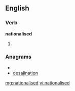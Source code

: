 ==English==

===Verb===
'''nationalised'''

# {{past of|[[nationalise]]}}

===Anagrams===
* {{alphagram|aadeiilnnost}}
* [[desalination#English|desalination]]

[[mg:nationalised]]
[[vi:nationalised]]
